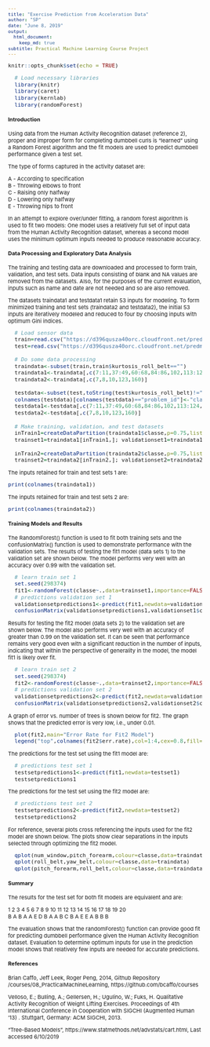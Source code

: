 ---
title: "Exercise Prediction from Acceleration Data"
author: "SP"
date: "June 8, 2019"
output:
  html_document:
    keep_md: true
subtitle: Practical Machine Learning Course Project
---

```{r setup, include=FALSE}
knitr::opts_chunk$set(echo = TRUE)
```

<style type="text/css">

body{ /* Normal  */
      font-size: 11px;
  }
td {  /* Table  */
  font-size: 10px;
}
h1.title {
  font-size: 22px;
  /*color: DarkBlue;*/
}
h1 { /* Header 1 */
  font-size: 18px;
  /*color: DarkBlue;*/
}
h2 { /* Header 2 */
  font-size: 14px;
  /*color: DarkBlue;*/
}
h3 { /* Header 3 */
  font-size: 12px;
  /*color: DarkBlue;*/
}
code.r{ /* Code block */
    font-size: 11px;
}
pre { /* Code block - determines code spacing between lines */
    font-size: 11px;
}
</style>

```{r, message=F, warning=F, echo=F}
  # Load necessary libraries
  library(knitr)
  library(caret)
  library(kernlab)
  library(randomForest) 
```


#### Introduction

Using data from the Human Activity Recognition dataset (reference 2), proper and improper form for completing dumbbell curls 
is "learned" using a Random Forest algorithm and the fit models are used to predict dumbbell performance given a test set.  

The type of forms captured in the activity dataset are:

A - According to specification  
B - Throwing elbows to front  
C - Raising only halfway  
D - Lowering only halfway  
E - Throwing hips to front  

In an attempt to explore over/under fitting, a random forest algorithm is used to fit two models:  One model uses a relatively 
full set of input data from the Human Activity Recognition dataset, whereas a second model uses the minimum optimum inputs needed 
to produce reasonable accuracy.  


#### Data Processing and Exploratory Data Analysis

The training and testing data are downloaded and processed to form train, validation, and test sets.  Data inputs consisting of blank
and NA values are removed from the datasets.  Also, for the purposes of the current evaluation, inputs such as name and date are not 
needed and so are also removed.  

The datasets traindata1 and testdata1 retain 53 inputs for modeling.  To form minimized training and test sets (traindata2 and testdata2), 
the initial 53 inputs are iteratively modeled and reduced to four by choosing inputs with optimum Gini indices.

```{r,echo=T}
  # Load sensor data
  train=read.csv("https://d396qusza40orc.cloudfront.net/predmachlearn/pml-training.csv")
  test=read.csv("https://d396qusza40orc.cloudfront.net/predmachlearn/pml-testing.csv")

  # Do some data processing
  traindata<-subset(train,train$kurtosis_roll_belt=="")
  traindata1<-traindata[,c(7:11,37:49,60:68,84:86,102,113:124,140,151:160)]
  traindata2<-traindata[,c(7,8,10,123,160)]

  testdata<-subset(test,toString(test$kurtosis_roll_belt)!="NA")
  colnames(testdata)[colnames(testdata)=="problem_id"]<-"classe"
  testdata1<-testdata[,c(7:11,37:49,60:68,84:86,102,113:124,140,151:160)]
  testdata2<-testdata[,c(7,8,10,123,160)]
  
  # Make training, validation, and test datasets
  inTrain1=createDataPartition(traindata1$classe,p=0.75,list=FALSE)
  trainset1=traindata1[inTrain1,]; validationset1=traindata1[-inTrain1,]; testset1<-testdata1
  
  inTrain2=createDataPartition(traindata2$classe,p=0.75,list=FALSE)
  trainset2=traindata2[inTrain2,]; validationset2=traindata2[-inTrain2,]; testset2<-testdata2
```

The inputs retained for train and test sets 1 are:

```{r}
print(colnames(traindata1))
```

The inputs retained for train and test sets 2 are:

```{r}
print(colnames(traindata2))
```


#### Training Models and Results

The RandomForest() function is used to fit both training sets and the confusionMatrix() function is used to 
demonstrate performance with the validation sets.  The results of testing the fit1 model (data sets 1) to the
validation set are shown below.  The model performs very well with an accuracy over 0.99 with the validation 
set.

```{r}
  # learn train set 1
  set.seed(298374)
  fit1<-randomForest(classe~.,data=trainset1,importance=FALSE)
  # predictions validation set 1
  validationsetpredictions1<-predict(fit1,newdata=validationset1)
  confusionMatrix(validationsetpredictions1,validationset1$classe)
```

Results for testing the fit2 model (data sets 2) to the validation set are shown below.  The model also performs 
very well with an accuracy of greater than 0.99 on the validation set.  It can be seen that performance remains 
very good even with a significant reduction in the number of inputs, indicating that within the perspective of 
generality in the model, the model fit1 is likely over fit.

```{r}
  # learn train set 2
  set.seed(298374)
  fit2<-randomForest(classe~.,data=trainset2,importance=FALSE)
  # predictions validation set 2
  validationsetpredictions2<-predict(fit2,newdata=validationset2)
  confusionMatrix(validationsetpredictions2,validationset2$classe)
```

A graph of error vs. number of trees is shown below for fit2.  The graph shows that the predicted error is very 
low, i.e., under 0.01.

```{r}
  plot(fit2,main="Error Rate for Fit2 Model")
  legend("top",colnames(fit2$err.rate),col=1:4,cex=0.8,fill=1:4)
```


The predictions for the test set using the fit1 model are:

```{r}
  # predictions test set 1
  testsetpredictions1<-predict(fit1,newdata=testset1)
  testsetpredictions1  
```

The predictions for the test set using the fit2 model are:

```{r}
  # predictions test set 2
  testsetpredictions2<-predict(fit2,newdata=testset2)
  testsetpredictions2  
```


For reference, several plots cross referencing the inputs used for the fit2 model are shown below.  The 
plots show clear separations in the inputs selected through optimizing the fit2 model.

```{r}
  qplot(num_window,pitch_forearm,colour=classe,data=traindata)
  qplot(roll_belt,yaw_belt,colour=classe,data=traindata)
  qplot(pitch_forearm,roll_belt,colour=classe,data=traindata)
```


#### Summary

The results for the test set for both fit models are equivalent and are:

1  2  3  4  5  6  7  8  9 10 11 12 13 14 15 16 17 18 19 20   
B  A  B  A  A  E  D  B  A  A  B  C  B  A  E  E  A  B  B  B

The evaluation shows that the randomForest() function can provide good fit for predicting dumbbell performance 
given the Human Activity Recognition dataset.  Evaluation to determine optimum inputs for use in the prediction model 
shows that relatively few inputs are needed for accurate predictions.


#### References

Brian Caffo, Jeff Leek, Roger Peng, 2014, Github Repository /courses/08_PracticalMachineLearning, 
  https://github.com/bcaffo/courses

Velloso, E.; Bulling, A.; Gellersen, H.; Ugulino, W.; Fuks, H. Qualitative Activity Recognition of Weight Lifting Exercises. Proceedings of 4th 
  International Conference in Cooperation with SIGCHI (Augmented Human '13) . Stuttgart, Germany: ACM SIGCHI, 2013. 

"Tree-Based Models", https://www.statmethods.net/advstats/cart.html, Last accessed 6/10/2019


